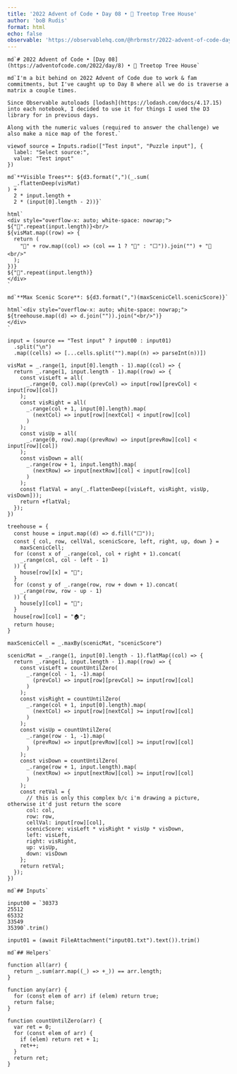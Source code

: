```yaml
---
title: '2022 Advent of Code • Day 08 • 🌴 Treetop Tree House'
author: 'boB Rudis'
format: html
echo: false
observable: 'https://observablehq.com/@hrbrmstr/2022-advent-of-code-day-08-treetop-tree-house'
---
```


```ojs
md`# 2022 Advent of Code • [Day 08](https://adventofcode.com/2022/day/8) • 🌴 Treetop Tree House`
```

```ojs
md`I'm a bit behind on 2022 Advent of Code due to work & fam commitments, but I've caught up to Day 8 where all we do is traverse a matrix a couple times.

Since Observable autoloads [lodash](https://lodash.com/docs/4.17.15) into each notebook, I decided to use it for things I used the D3 library for in previous days.

Along with the numeric values (required to answer the challenge) we also make a nice map of the forest.`
```

```ojs
viewof source = Inputs.radio(["Test input", "Puzzle input"], {
  label: "Select source:",
  value: "Test input"
})
```

```ojs
md`**Visible Trees**: ${d3.format(",")(_.sum(
  _.flattenDeep(visMat)
) +
  2 * input.length +
  2 * (input[0].length - 2))}`
```

```ojs
html`
<div style="overflow-x: auto; white-space: nowrap;">
${"🌳".repeat(input.length)}<br/>
${visMat.map((row) => {
  return (
    "🌳" + row.map((col) => (col == 1 ? "🌳" : "⬜️")).join("") + "🌳<br/>"
  );
})}
${"🌳".repeat(input.length)}
</div>
`
```

```ojs
md`**Max Scenic Score**: ${d3.format(",")(maxScenicCell.scenicScore)}`
```

```ojs
html`<div style="overflow-x: auto; white-space: nowrap;">
${treehouse.map((d) => d.join("")).join("<br/>")}
</div>
`
```

```ojs
input = (source == "Test input" ? input00 : input01)
  .split("\n")
  .map((cells) => [...cells.split("").map((n) => parseInt(n))])
```

```ojs
visMat = _.range(1, input[0].length - 1).map((col) => {
  return _.range(1, input.length - 1).map((row) => {
    const visLeft = all(
      _.range(0, col).map((prevCol) => input[row][prevCol] < input[row][col])
    );
    const visRight = all(
      _.range(col + 1, input[0].length).map(
        (nextCol) => input[row][nextCol] < input[row][col]
      )
    );
    const visUp = all(
      _.range(0, row).map((prevRow) => input[prevRow][col] < input[row][col])
    );
    const visDown = all(
      _.range(row + 1, input.length).map(
        (nextRow) => input[nextRow][col] < input[row][col]
      )
    );
    const flatVal = any(_.flattenDeep([visLeft, visRight, visUp, visDown]));
    return +flatVal;
  });
})
```

```ojs
treehouse = {
  const house = input.map((d) => d.fill("⬜️"));
  const { col, row, cellVal, scenicScore, left, right, up, down } =
    maxScenicCell;
  for (const x of _.range(col, col + right + 1).concat(
    _.range(col, col - left - 1)
  )) {
    house[row][x] = "🌳";
  }
  for (const y of _.range(row, row + down + 1).concat(
    _.range(row, row - up - 1)
  )) {
    house[y][col] = "🌳";
  }
  house[row][col] = "🏠";
  return house;
}
```

```ojs
maxScenicCell = _.maxBy(scenicMat, "scenicScore")
```

```ojs
scenicMat = _.range(1, input[0].length - 1).flatMap((col) => {
  return _.range(1, input.length - 1).map((row) => {
    const visLeft = countUntilZero(
      _.range(col - 1, -1).map(
        (prevCol) => input[row][prevCol] >= input[row][col]
      )
    );
    const visRight = countUntilZero(
      _.range(col + 1, input[0].length).map(
        (nextCol) => input[row][nextCol] >= input[row][col]
      )
    );
    const visUp = countUntilZero(
      _.range(row - 1, -1).map(
        (prevRow) => input[prevRow][col] >= input[row][col]
      )
    );
    const visDown = countUntilZero(
      _.range(row + 1, input.length).map(
        (nextRow) => input[nextRow][col] >= input[row][col]
      )
    );
    const retVal = {
      // this is only this complex b/c i'm drawing a picture, otherwise it'd just return the score
      col: col,
      row: row,
      cellVal: input[row][col],
      scenicScore: visLeft * visRight * visUp * visDown,
      left: visLeft,
      right: visRight,
      up: visUp,
      down: visDown
    };
    return retVal;
  });
})
```

```ojs
md`## Inputs`
```

```ojs
input00 = `30373
25512
65332
33549
35390`.trim()
```

```ojs
input01 = (await FileAttachment("input01.txt").text()).trim()
```

```ojs
md`## Helpers`
```

```ojs
function all(arr) {
  return _.sum(arr.map((_) => +_)) == arr.length;
}
```

```ojs
function any(arr) {
  for (const elem of arr) if (elem) return true;
  return false;
}
```

```ojs
function countUntilZero(arr) {
  var ret = 0;
  for (const elem of arr) {
    if (elem) return ret + 1;
    ret++;
  }
  return ret;
}
```

